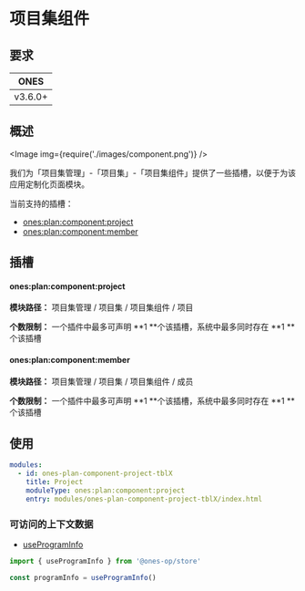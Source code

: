 
# 项目集组件

## 要求

| **ONES** |
| :------: |
| v3.6.0+  |

## 概述

<Image img={require('./images/component.png')} />

我们为「项目集管理」-「项目集」-「项目集组件」提供了一些插槽，以便于为该应用定制化页面模块。

当前支持的插槽：

- [ones:plan:component:project](#onesplancomponentproject)
- [ones:plan:component:member](#onesplancomponentmember)

## 插槽

#### ones:plan:component:project

**模块路径：** 项目集管理 / 项目集 / 项目集组件 / 项目

**个数限制：** 一个插件中最多可声明 **1 **个该插槽，系统中最多同时存在 **1 **个该插槽

#### ones:plan:component:member

**模块路径：** 项目集管理 / 项目集 / 项目集组件 / 成员

**个数限制：** 一个插件中最多可声明 **1 **个该插槽，系统中最多同时存在 **1 **个该插槽

## 使用

```yaml
modules:
  - id: ones-plan-component-project-tblX
    title: Project
    moduleType: ones:plan:component:project
    entry: modules/ones-plan-component-project-tblX/index.html
```

### 可访问的上下文数据

- [useProgramInfo](../../../../../reference/packages/store/store.md#useProgramInfo)

```ts
import { useProgramInfo } from '@ones-op/store'

const programInfo = useProgramInfo()
```
